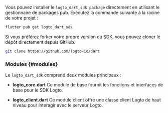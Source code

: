
<Tabs>

<TabItem value="pub" label="pub.dev">

Vous pouvez installer le `logto_dart_sdk package` directement en utilisant le gestionnaire de packages pub. Exécutez la commande suivante à la racine de votre projet :

```bash
flutter pub get logto_dart_sdk
```

</TabItem>

<TabItem value="github" label="GitHub">

Si vous préférez forker votre propre version du SDK, vous pouvez cloner le dépôt directement depuis GitHub.

```bash
git clone https://github.com/logto-io/dart
```

</TabItem>

</Tabs>

### Modules \{#modules}

Le `logto_dart_sdk` comprend deux modules principaux :

- **logto_core.dart** Ce module de base fournit les fonctions et interfaces de base pour le SDK Logto.

- **logto_client.dart** Ce module client offre une classe client Logto de haut niveau pour interagir avec le serveur Logto.

